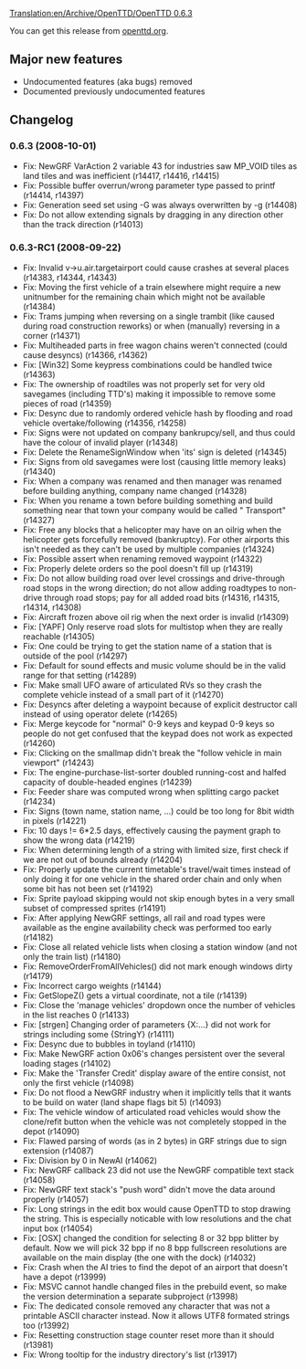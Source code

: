 [[Translation:en/Archive/OpenTTD/OpenTTD 0.6.3]]


{{en/Archive/OpenTTD/NaviPrevNext|prev=en/Archive/OpenTTD/OpenTTD 0.6.2|next=en/Archive/OpenTTD/OpenTTD 0.7.0|date=2008-10-01}}

You can get this release from [http://www.openttd.org/download-stable/0.6.3 openttd.org].


==Major new features==
* Undocumented features (aka bugs) removed
* Documented previously undocumented features

==Changelog==

===0.6.3 (2008-10-01)===

* Fix: NewGRF VarAction 2 variable 43 for industries saw MP_VOID tiles as land tiles and was inefficient (r14417, r14416, r14415)
* Fix: Possible buffer overrun/wrong parameter type passed to printf (r14414, r14397)
* Fix: Generation seed set using -G was always overwritten by -g (r14408)
* Fix: Do not allow extending signals by dragging in any direction other than the track direction {{en/Flyspray|2202}} (r14013)

===0.6.3-RC1 (2008-09-22)===

* Fix: Invalid v->u.air.targetairport could cause crashes at several places {{en/Flyspray|2300}} (r14383, r14344, r14343)
* Fix: Moving the first vehicle of a train elsewhere might require a new unitnumber for the remaining chain which might not be available (r14384) 
* Fix: Trams jumping when reversing on a single trambit (like caused during road construction reworks) or when (manually) reversing in a corner {{en/Flyspray|1852}} (r14371) 
* Fix: Multiheaded parts in free wagon chains weren't connected (could cause desyncs) (r14366, r14362) 
* Fix: [Win32] Some keypress combinations could be handled twice {{en/Flyspray|2206}} (r14363) 
* Fix: The ownership of roadtiles was not properly set for very old savegames (including TTD's) making it impossible to remove some pieces of road {{en/Flyspray|2311}} (r14359) 
* Fix: Desync due to randomly ordered vehicle hash by flooding and road vehicle overtake/following (r14356, r14258) 
* Fix: Signs were not updated on company bankrupcy/sell, and thus could have the colour of invalid player (r14348) 
* Fix: Delete the RenameSignWindow when 'its' sign is deleted (r14345) 
* Fix: Signs from old savegames were lost (causing little memory leaks) (r14340) 
* Fix: When a company was renamed and then manager was renamed before building anything, company name changed (r14328) 
* Fix: When you rename a town before building something and build something near that town your company would be called "<old townname> Transport" {{en/Flyspray|2251}} (r14327) 
* Fix: Free any blocks that a helicopter may have on an oilrig when the helicopter gets forcefully removed (bankruptcy). For other airports this isn't needed as they can't be used by multiple companies {{en/Flyspray|2241}} (r14324) 
* Fix: Possible assert when renaming removed waypoint (r14322) 
* Fix: Properly delete orders so the pool doesn't fill up (r14319) 
* Fix: Do not allow building road over level crossings and drive-through road stops in the wrong direction; do not allow adding roadtypes to non-drive through road stops; pay for all added road bits {{en/Flyspray|2268}} (r14316, r14315, r14314, r14308) 
* Fix: Aircraft frozen above oil rig when the next order is invalid {{en/Flyspray|2244}} (r14309) 
* Fix: [YAPF] Only reserve road slots for multistop when they are really reachable {{en/Flyspray|2294}} (r14305) 
* Fix: One could be trying to get the station name of a station that is outside of the pool (r14297) 
* Fix: Default for sound effects and music volume should be in the valid range for that setting {{en/Flyspray|2286}} (r14289) 
* Fix: Make small UFO aware of articulated RVs so they crash the complete vehicle instead of a small part of it (r14270) 
* Fix: Desyncs after deleting a waypoint because of explicit destructor call instead of using operator delete (r14265) 
* Fix: Merge keycode for "normal" 0-9 keys and keypad 0-9 keys so people do not get confused that the keypad does not work as expected {{en/Flyspray|2277}} (r14260) 
* Fix: Clicking on the smallmap didn't break the "follow vehicle in main viewport" {{en/Flyspray|2269}} (r14243) 
* Fix: The engine-purchase-list-sorter doubled running-cost and halfed capacity of double-headed engines {{en/Flyspray|2267}} (r14239) 
* Fix: Feeder share was computed wrong when splitting cargo packet (r14234) 
* Fix: Signs (town name, station name, ...) could be too long for 8bit width in pixels (r14221) 
* Fix: 10 days != 6*2.5 days, effectively causing the payment graph to show the wrong data (r14219) 
* Fix: When determining length of a string with limited size, first check if we are not out of bounds already (r14204) 
* Fix: Properly update the current timetable's travel/wait times instead of only doing it for one vehicle in the shared order chain and only when some bit has not been set {{en/Flyspray|2236}} (r14192) 
* Fix: Sprite payload skipping would not skip enough bytes in a very small subset of compressed sprites (r14191) 
* Fix: After applying NewGRF settings, all rail and road types were available as the engine availability check was performed too early (r14182) 
* Fix: Close all related vehicle lists when closing a station window (and not only the train list) (r14180) 
* Fix: RemoveOrderFromAllVehicles() did not mark enough windows dirty (r14179) 
* Fix: Incorrect cargo weights (r14144) 
* Fix: GetSlopeZ() gets a virtual coordinate, not a tile (r14139) 
* Fix: Close the 'manage vehicles' dropdown once the number of vehicles in the list reaches 0 {{en/Flyspray|2249}} (r14133) 
* Fix: [strgen] Changing order of parameters {X:...} did not work for strings including some {StringY} (r14111) 
* Fix: Desync due to bubbles in toyland (r14110) 
* Fix: Make NewGRF action 0x06's changes persistent over the several loading stages {{en/Flyspray|1986}} (r14102) 
* Fix: Make the 'Transfer Credit' display aware of the entire consist, not only the first vehicle (r14098) 
* Fix: Do not flood a NewGRF industry when it implicitly tells that it wants to be build on water (land shape flags bit 5) {{en/Flyspray|2230}} (r14093) 
* Fix: The vehicle window of articulated road vehicles would show the clone/refit button when the vehicle was not completely stopped in the depot (r14090) 
* Fix: Flawed parsing of words (as in 2 bytes) in GRF strings due to sign extension {{en/Flyspray|2228}} (r14087) 
* Fix: Division by 0 in NewAI {{en/Flyspray|2226}} (r14062) 
* Fix: NewGRF callback 23 did not use the NewGRF compatible text stack {{en/Flyspray|2224}} (r14058) 
* Fix: NewGRF text stack's "push word" didn't move the data around properly (r14057) 
* Fix: Long strings in the edit box would cause OpenTTD to stop drawing the string. This is especially noticable with low resolutions and the chat input box (r14054) 
* Fix: [OSX] changed the condition for selecting 8 or 32 bpp blitter by default. Now we will pick 32 bpp if no 8 bpp fullscreen resolutions are available on the main display (the one with the dock) (r14032) 
* Fix: Crash when the AI tries to find the depot of an airport that doesn't have a depot {{en/Flyspray|2190}} (r13999) 
* Fix: MSVC cannot handle changed files in the prebuild event, so make the version determination a separate subproject {{en/Flyspray|2004}} (r13998) 
* Fix: The dedicated console removed any character that was not a printable ASCII character instead. Now it allows UTF8 formated strings too {{en/Flyspray|2189}} (r13992) 
* Fix: Resetting construction stage counter reset more than it should (r13981) 
* Fix: Wrong tooltip for the industry directory's list {{en/Flyspray|2178}} (r13917)